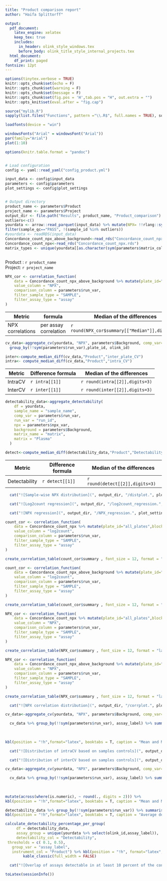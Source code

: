 ```yaml
---
title: "Product comparison report"
author: "Haifa Splittorff"

output:
  pdf_document:
    latex_engine: xelatex
    keep_tex: true
    includes:
      in_header: olink_style_windows.tex
      before_body: olink_title_style_internal_projects.tex
  html_document:
    df_print: paged
fontsize: 12pt
---
```

\makeolinktitle
\thispagestyle{olink_header_toc}
\tableofcontents
\newpage
\pagestyle{olink_header}


```r
options(tinytex.verbose = TRUE)
knitr::opts_chunk$set(echo = F)
knitr::opts_chunk$set(warning = F)
knitr::opts_chunk$set(message = F)
knitr::opts_chunk$set(fig.pos = 'H',tab.pos = "H", out.extra = "")
knitr::opts_knit$set(eval.after = "fig.cap")

source("mylib.R")
sapply(list.files("Functions", pattern ="\\.R$", full.names = TRUE), source)

loadfonts(device = "win")

windowsFonts("Arial" = windowsFont("Arial"))
par(family="Arial")
plot(1:10)

options(knitr.table.format = "pandoc")


# Load configuration
config <- yaml::read_yaml("config_product.yml")

input_data <- config$input_data
parameters <- config$parameters
plot_settings <- config$plot_settings


# Output directory
product_name <- parameters$Product
project_name <- parameters$Project
output_dir <- file.path("Results", product_name, "Product_comparison")
outliers<-c()
yourdata <- arrow::read_parquet(input_data) %>% mutate(NPX= !!rlang::sym(parameters$npx_var)) %>% 
filter(sample_qc=="PASS", !(sample_id %in% outliers))                                           
#yourdata <- readRDS(input_data)
Concordance_count_npx_above_background<-read_rds("Concordance_count_npx_above_background.rds")
Concordance_count_npx<-read_rds("Concordance_count_npx.rds")
matrix_types <- unique(yourdata[[as.character(sym(parameters$matrix_column))]] )



```


\newpage
\section{Param}

Product :  `r product_name`   
Project: `r project_name`   

<!-- \newpage -->

<!-- \section{PCA} -->


<!-- ```{r, echo=FALSE, results='asis'} -->

<!--   cat("![PCA plot for samples using NPX data](", output_dir, "/PCA_plot.", plot_settings$format, "){width=100%}",sep="") -->

<!-- ``` -->
<!-- \newpage -->


<!-- \section{IQR} -->


<!-- ```{r, echo=FALSE, results='asis'} -->

<!--   cat("![IQR plot for samples using NPX data](", output_dir, "/qc_plot.", plot_settings$format, "){width=100%}",sep="") -->

<!-- ``` -->



\newpage
\section{Summary of the PRS metrics}


\subsection{Median of the correlations between products}

```r

NPX_cor <- correlation_function(
    data = Concordance_count_npx_above_background %>% mutate(plate_id="all_plates",block ="all_block", sample_index=sample_name),
    value_column = "NPX",
    comparison_column = parameters$run_var,
    filter_sample_type = "SAMPLE",
    filter_assay_type = "assay"
)

```


|Metric | formula|Median of the differences|
|-------------|---------------------|----------------|
|NPX correlations| per assay correlation| `r round(NPX_cor$summary[["Median"]],digits=3)` |



\subsection{Median of the differences in CV}

```r
cv_data<-aggregate_cv(yourdata, "NPX", parameters$Background, comp_var="run_id", filter_value =  "SAMPLE_CONTROL", additionnal_var=parameters$run_var) %>% 
  group_by(!!sym(parameters$run_var),plate_id, olink_id)

inter<-compute_median_diff(cv_data,"Product","inter_plate_CV")
intra<- compute_median_diff(cv_data,"Product","intra_CV")

```


|Metric |Difference formula|Median of the differences|
|-------------|---------------------|----------------|
|IntraCV| `r intra[[1]]`| `r round(intra[[2]],digits=3)` |
|InterCV| `r inter[[1]]`| `r round(inter[[2]],digits=3)` |


\subsection{Median of the differences in detectability}

```r
detectability_data<-aggregate_detectability(
    df = yourdata,
    sample_name = "sample_name",
    comp_var = parameters$run_var,
    run_var = "run_id",
    npx = parameters$npx_var,
    background = parameters$Background,
    matrix_name = "matrix",
    matrix = "Plasma"
  )

detect<-compute_median_diff(detectability_data,"Product","Detectability")
```


|Metric |Difference formula|Median of the differences|
|-------------|---------------------|----------------|
|Detectability| `r detect[[1]]`| `r round(detect[[2]],digits=3)` |



\newpage


\section{Sample wise NPX distribution}


```r

  cat("![Sample-wise NPX distribution](", output_dir, "/distplot.", plot_settings$format, "){width=100%}",sep="")

```




\newpage


\section{Count regression analysis}

```r
  cat("![Log2count regression](", output_dir, "/log2count_regression.", plot_settings$format, "){width=100%}",sep="")

```




\newpage


\section{NPX regression analysis}

```r
  cat("![NPX regression](", output_dir, "/NPX_regression.", plot_settings$format, "){width=100%}",sep="")

```

\newpage

\section{Per assay count correlations}
\subsection{Including all data points}


```r
count_cor <- correlation_function(
    data = Concordance_count_npx %>% mutate(plate_id="all_plates",block ="all_block", sample_index=sample_name),
    value_column = "log2count",
    comparison_column = parameters$run_var,
    filter_sample_type = "SAMPLE",
    filter_assay_type = "assay"
)

create_correlation_table(count_cor$summary , font_size = 12, format = "latex")


```


\subsection{Including data points above product specific background}

```r
count_cor <- correlation_function(
    data = Concordance_count_npx_above_background %>% mutate(plate_id="all_plates",block ="all_block", sample_index=sample_name),
    value_column = "log2count",
    comparison_column = parameters$run_var,
    filter_sample_type = "SAMPLE",
    filter_assay_type = "assay"
)

create_correlation_table(count_cor$summary , font_size = 12, format = "latex")


```

\newpage

\section{Per assay NPX correlations}

\subsection{Including all data points}


```r

NPX_cor <- correlation_function(
    data = Concordance_count_npx %>% mutate(plate_id="all_plates",block ="all_block", sample_index=sample_name),
    value_column = "NPX",
    comparison_column = parameters$run_var,
    filter_sample_type = "SAMPLE",
    filter_assay_type = "assay"
)

create_correlation_table(NPX_cor$summary , font_size = 12, format = "latex")

```


\subsection{Including only data points above background}


```r

NPX_cor <- correlation_function(
    data = Concordance_count_npx_above_background %>% mutate(plate_id="all_plates",block ="all_block", sample_index=sample_name),
    value_column = "NPX",
    comparison_column = parameters$run_var,
    filter_sample_type = "SAMPLE",
    filter_assay_type = "assay"
)

create_correlation_table(NPX_cor$summary , font_size = 12, format = "latex")

```



\newpage

\section{Per assay NPX correlations distribution}



```r
  cat("![NPX correlation distribution](", output_dir, "/corrplot.", plot_settings$format, "){width=100%}",sep="")

```


\newpage
\section{Coefficient of variance based on samples controls}


```r

cv_data<-aggregate_cv(yourdata, "NPX", parameters$Background, comp_var="run_id", filter_value =  "SAMPLE_CONTROL", additionnal_var=c(parameters$run_var, "assay_label"))

  cv_data %>% group_by(!!sym(parameters$run_var), assay_label) %>% summarise(Mean_intraCV=mean(intra_CV, na.rm = TRUE),
                                                                             Median_intraCV=median(intra_CV,na.rm=TRUE),
                                                                             Mean_interCV=mean(inter_plate_CV, na.rm = TRUE),
                                                                             Median_interCV=median(inter_plate_CV,na.rm=TRUE), .groups = "drop") %>%  mutate(across(where(is.numeric), ~ round(., digits = 2))) %>% 
kbl(position = "!h",format="latex", booktabs = T, caption = "Mean and Median of CV based on samples controls") %>% kable_styling(font_size = 12,full_width = FALSE)

```




\newpage
\section{Distribution of Coefficients of variance based on samples controls}




```r
  cat("![Distribution of intraCV based on samples controls](", output_dir, "/violin_intra.", plot_settings$format, "){width=100%}",sep="")

```

```r
  cat("![Distribution of interCV based on samples controls](", output_dir, "/violin_inter.", plot_settings$format, "){width=100%}",sep="")

```



\newpage
\section{Coefficient of variance based on Healthy pool concordance samples}


```r

cv_data<-aggregate_cv(yourdata, "NPX", parameters$Background, comp_var="run_id", filter_col = "sample_info",  filter_value =  "Healthy pool", additionnal_var=c(parameters$run_var, "assay_label"))

  cv_data %>% group_by(!!sym(parameters$run_var), assay_label) %>% summarise(Mean_intraCV=mean(intra_CV, na.rm = TRUE),
                                                                             Median_intraCV=median(intra_CV,na.rm=TRUE),
                                                                             Mean_interCV=mean(inter_plate_CV, na.rm = TRUE),
                                                                             Median_interCV=median(inter_plate_CV,na.rm=TRUE), .groups = "drop") %>% 
mutate(across(where(is.numeric), ~ round(., digits = 2))) %>%     
kbl(position = "!h",format="latex", booktabs = T, caption = "Mean and Median of CV based on samples controls") %>% kable_styling(font_size = 12,full_width = FALSE)


```



\newpage
\section{Average detectability}


```r

detectability_data %>% group_by(!!sym(parameters$run_var)) %>% summarise(Average_detectability=mean(Detectability, na.rm = TRUE)) %>% 
kbl(position = "!h",format="latex", booktabs = T, caption = "Average detectability per Product") %>% kable_styling(font_size = 12,full_width = FALSE)
```

\newpage
\section{Percentage of assays detectable in at least 10, 50 percent of the concordance samples}


```r

calculate_detectability_percentage_per_group(
     df = detectability_data, 
     assay_group = unique(yourdata %>% select(olink_id,assay_label)), 
     detectability_col = "Detectability", 
 thresholds = c( 0.1, 0.5),
   group_var = "assay_label",
   instrument_col = "Product") %>% kbl(position = "!h", format="latex", caption = "Percentage of assays detectable in at least 10, 50 percent of the concordance samples" ) %>%
        kable_classic(full_width = FALSE)

```


\newpage
\section{Overlap of assays detectable in at least 10, 50 percent of the concordance samples between products}


```r
  cat("![Overlap of assays detectable in at least 10 percent of the concordance samples between products](", output_dir, "/Venn_detect.", plot_settings$format, "){width=100%}",sep="")

```



\newpage
\section{Appendix}


\subsection{R Session Information}

```r
toLatex(sessionInfo())
```

